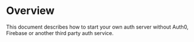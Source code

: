 # Overview

This document describes how to start your own auth server without Auth0, Firebase or another third party auth service.
